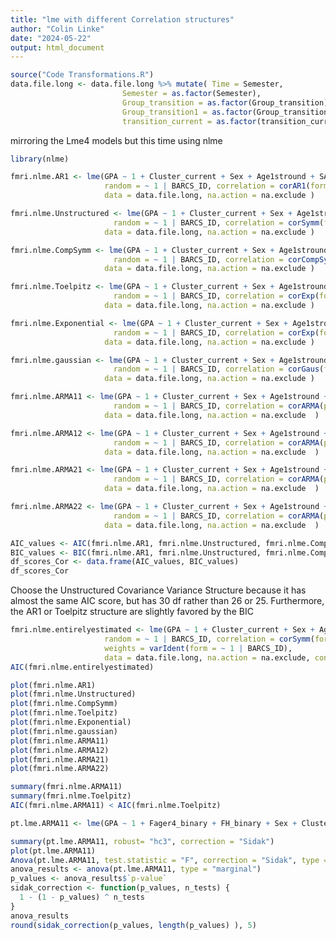 ```yaml
---
title: "lme with different Correlation structures"
author: "Colin Linke"
date: "2024-05-22"
output: html_document
---
```


```r
source("Code Transformations.R")
data.file.long <- data.file.long %>% mutate( Time = Semester,
                         Semester = as.factor(Semester),
                         Group_transition = as.factor(Group_transition),
                         Group_transition1 = as.factor(Group_transition1),
                         transition_current = as.factor(transition_current))
```


mirroring the Lme4 models but this time using nlme
```r
library(nlme)

fmri.nlme.AR1 <- lme(GPA ~ 1 + Cluster_current + Sex + Age1stround + SATMath + SATVerbal + SATWriting + Fager4_binary + FH_binary + STAI_SELF_Total + BDI_SELF_Total + Parental_SES  + Semester*Cluster_current + Semester,
                     random = ~ 1 | BARCS_ID, correlation = corAR1(form = ~ Time| BARCS_ID), 
                     data = data.file.long, na.action = na.exclude )

fmri.nlme.Unstructured <- lme(GPA ~ 1 + Cluster_current + Sex + Age1stround + SATMath + SATVerbal + SATWriting + Fager4_binary + FH_binary + STAI_SELF_Total + BDI_SELF_Total + Parental_SES  + Semester*Cluster_current + Semester,
                       random = ~ 1 | BARCS_ID, correlation = corSymm(form = ~ Time| BARCS_ID), 
                     data = data.file.long, na.action = na.exclude )

fmri.nlme.CompSymm <- lme(GPA ~ 1 + Cluster_current + Sex + Age1stround + SATMath + SATVerbal + SATWriting + Fager4_binary + FH_binary + STAI_SELF_Total + BDI_SELF_Total + Parental_SES  + Semester*Cluster_current + Semester,
                       random = ~ 1 | BARCS_ID, correlation = corCompSymm(form = ~ Time| BARCS_ID), 
                     data = data.file.long, na.action = na.exclude )

fmri.nlme.Toelpitz <- lme(GPA ~ 1 + Cluster_current + Sex + Age1stround + SATMath + SATVerbal + SATWriting + Fager4_binary + FH_binary + STAI_SELF_Total + BDI_SELF_Total + Parental_SES  + Semester*Cluster_current + Semester,
                       random = ~ 1 | BARCS_ID, correlation = corExp(form = ~ Time| BARCS_ID, nugget = TRUE), 
                     data = data.file.long, na.action = na.exclude )

fmri.nlme.Exponential <- lme(GPA ~ 1 + Cluster_current + Sex + Age1stround + SATMath + SATVerbal + SATWriting + Fager4_binary + FH_binary + STAI_SELF_Total + BDI_SELF_Total + Parental_SES  + Semester*Cluster_current + Semester,
                       random = ~ 1 | BARCS_ID, correlation = corExp(form = ~ Time| BARCS_ID), 
                     data = data.file.long, na.action = na.exclude )

fmri.nlme.gaussian <- lme(GPA ~ 1 + Cluster_current + Sex + Age1stround + SATMath + SATVerbal + SATWriting + Fager4_binary + FH_binary + STAI_SELF_Total + BDI_SELF_Total + Parental_SES  + Semester*Cluster_current + Semester,
                       random = ~ 1 | BARCS_ID, correlation = corGaus(form = ~ Time| BARCS_ID), 
                     data = data.file.long, na.action = na.exclude )

fmri.nlme.ARMA11 <- lme(GPA ~ 1 + Cluster_current + Sex + Age1stround + SATMath + SATVerbal + SATWriting + Fager4_binary + FH_binary + STAI_SELF_Total + BDI_SELF_Total + Parental_SES  + Semester*Cluster_current + Semester,
                       random = ~ 1 | BARCS_ID, correlation = corARMA(p = 1, q = 1, form = ~ Time| BARCS_ID), 
                     data = data.file.long, na.action = na.exclude  )

fmri.nlme.ARMA12 <- lme(GPA ~ 1 + Cluster_current + Sex + Age1stround + SATMath + SATVerbal + SATWriting + Fager4_binary + FH_binary + STAI_SELF_Total + BDI_SELF_Total + Parental_SES  + Semester*Cluster_current + Semester,
                       random = ~ 1 | BARCS_ID, correlation = corARMA(p = 1, q = 2, form = ~ Time| BARCS_ID), 
                     data = data.file.long, na.action = na.exclude  )

fmri.nlme.ARMA21 <- lme(GPA ~ 1 + Cluster_current + Sex + Age1stround + SATMath + SATVerbal + SATWriting + Fager4_binary + FH_binary + STAI_SELF_Total + BDI_SELF_Total + Parental_SES  + Semester*Cluster_current + Semester,
                       random = ~ 1 | BARCS_ID, correlation = corARMA(p = 2, q = 1, form = ~ Time| BARCS_ID), 
                     data = data.file.long, na.action = na.exclude  )

fmri.nlme.ARMA22 <- lme(GPA ~ 1 + Cluster_current + Sex + Age1stround + SATMath + SATVerbal + SATWriting + Fager4_binary + FH_binary + STAI_SELF_Total + BDI_SELF_Total + Parental_SES  + Semester*Cluster_current + Semester,
                       random = ~ 1 | BARCS_ID, correlation = corARMA(p = 2, q = 2, form = ~ Time| BARCS_ID), 
                     data = data.file.long, na.action = na.exclude  )

AIC_values <- AIC(fmri.nlme.AR1, fmri.nlme.Unstructured, fmri.nlme.CompSymm, fmri.nlme.Toelpitz, fmri.nlme.Exponential, fmri.nlme.gaussian, fmri.nlme.ARMA11,fmri.nlme.ARMA12, fmri.nlme.ARMA21, fmri.nlme.ARMA22)
BIC_values <- BIC(fmri.nlme.AR1, fmri.nlme.Unstructured, fmri.nlme.CompSymm, fmri.nlme.Toelpitz, fmri.nlme.Exponential, fmri.nlme.gaussian, fmri.nlme.ARMA11, fmri.nlme.ARMA12, fmri.nlme.ARMA21, fmri.nlme.ARMA22)
df_scores_Cor <- data.frame(AIC_values, BIC_values)
df_scores_Cor
```
Choose the Unstructured Covariance Variance Structure because it has almost the same AIC score, but has 30 df rather than 26 or 25. Furthermore, the AR1 or Toelpitz structure are slightly favored by the BIC

```r
fmri.nlme.entirelyestimated <- lme(GPA ~ 1 + Cluster_current + Sex + Age1stround + SATMath + SATVerbal + SATWriting + Fager4_binary + FH_binary + STAI_SELF_Total + BDI_SELF_Total + Parental_SES  + Semester*Cluster_current + Semester,
                     random = ~ 1 | BARCS_ID, correlation = corSymm(form = ~ Time| BARCS_ID), 
                     weights = varIdent(form = ~ 1 | BARCS_ID), 
                     data = data.file.long, na.action = na.exclude, control = list(opt = "optim", msMaxIter = 200))
AIC(fmri.nlme.entirelyestimated)
```



```r
plot(fmri.nlme.AR1)
plot(fmri.nlme.Unstructured)
plot(fmri.nlme.CompSymm)
plot(fmri.nlme.Toelpitz)
plot(fmri.nlme.Exponential) 
plot(fmri.nlme.gaussian)
plot(fmri.nlme.ARMA11)
plot(fmri.nlme.ARMA12)
plot(fmri.nlme.ARMA21)
plot(fmri.nlme.ARMA22)

```


```r
summary(fmri.nlme.ARMA11)
summary(fmri.nlme.Toelpitz)
AIC(fmri.nlme.ARMA11) < AIC(fmri.nlme.Toelpitz)
```

```r
pt.lme.ARMA11 <- lme(GPA ~ 1 + Fager4_binary + FH_binary + Sex + Cluster_SEM1 + Semester + Age1stround + SATMath + SATVerbal + SATWriting + STAI_SELF_Total + BDI_SELF_Total + Parental_SES + Cluster_SEM1 * Semester + Group_transition1 * Semester, random = ~ 1 | BARCS_ID, data = data.file.long, na.action = na.exclude, correlation = corARMA(p = 1, q = 1, form = ~ Time| BARCS_ID))

summary(pt.lme.ARMA11, robust= "hc3", correction = "Sidak")
plot(pt.lme.ARMA11)
Anova(pt.lme.ARMA11, test.statistic = "F", correction = "Sidak", type = "II")
anova_results <- anova(pt.lme.ARMA11, type = "marginal")
p_values <- anova_results$`p-value`
sidak_correction <- function(p_values, n_tests) {
  1 - (1 - p_values) ^ n_tests
}
anova_results
round(sidak_correction(p_values, length(p_values) ), 5)

```


